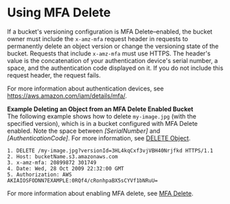 # Using MFA Delete<a name="UsingMFADelete"></a>

If a bucket's versioning configuration is MFA Delete–enabled, the bucket owner must include the `x-amz-mfa` request header in requests to permanently delete an object version or change the versioning state of the bucket\. Requests that include `x-amz-mfa` must use HTTPS\. The header's value is the concatenation of your authentication device's serial number, a space, and the authentication code displayed on it\. If you do not include this request header, the request fails\.

For more information about authentication devices, see [https://aws\.amazon\.com/iam/details/mfa/](https://aws.amazon.com/iam/details/mfa/)\.

**Example Deleting an Object from an MFA Delete Enabled Bucket**  
The following example shows how to delete `my-image.jpg` \(with the specified version\), which is in a bucket configured with MFA Delete enabled\. Note the space between *\[SerialNumber\]* and *\[AuthenticationCode\]*\. For more information, see [DELETE Object](https://docs.aws.amazon.com/AmazonS3/latest/API/RESTObjectDELETE.html)\.  

```
1. DELETE /my-image.jpg?versionId=3HL4kqCxf3vjVBH40Nrjfkd HTTPS/1.1
2. Host: bucketName.s3.amazonaws.com
3. x-amz-mfa: 20899872 301749
4. Date: Wed, 28 Oct 2009 22:32:00 GMT
5. Authorization: AWS AKIAIOSFODNN7EXAMPLE:0RQf4/cRonhpaBX5sCYVf1bNRuU=
```

For more information about enabling MFA delete, see [MFA Delete](Versioning.md#MultiFactorAuthenticationDelete)\.